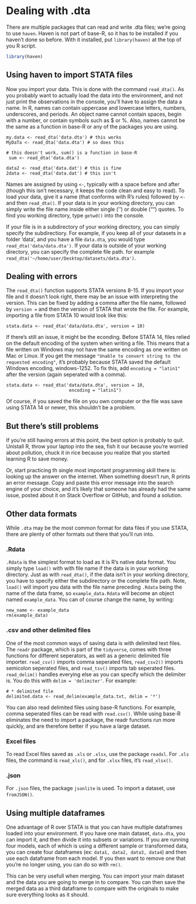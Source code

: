 # Dealing with .dta

There are multiple packages that can read and write .dta files; we're going to use `haven`. Haven is not part of base-R, so it has to be installed if you haven't done so before. With it installed, put `library(haven)` at the top of you R script. 

```r
library(haven)
```

## Using haven to import STATA files
Now you import your data. This is done with the command `read_dta()`. As you probably want to actually load the data into the environment, and not just print the observations in the console, you'll have to assign the data a name. In R, names can contain uppercase and lowercase letters, numbers, underscores, and periods. An object name cannot contain spaces, begin with a number, or contain symbols such as $ or %. Also, names cannot be the same as a function in base-R or any of the packages you are using.

```
my.data <- read_dta('data.dta') # this works
MyDaTa <- read_dta('data.dta') # so does this

# this doesn't work, sum() is a function in base-R
 sum <- read_dta('data.dta') 

data2 <- read_dta('data.dat') # this is fine
2data <- read_dta('data.dat') # this isn't
```

Names are assigned by using `<-`, typically with a space before and after (though this isn't necessary, it keeps the code clean and easy to read). To load your data, give it a name (that conforms with R's rules) followed by `<-` and then `read_dta()`. If your data is in your working directory, you can simply write the file name inside either single ('') or double ("") quotes. To find you working directory, type `getwd()` into the console. 

If your file is in a subdirectory of your working directory, you can simply specify the subdirectiory. For example, if you keep all of your datasets in a folder 'data', and you have a file `data.dta`, you would type `read_dta('data/data.dta')`. If your data is outside of your working directory, you can specify the complete file path. for example `read_dta('~/home/user/Desktop/datasets/data.dta')`. 

## Dealing with errors
The `read_dta()` function supports STATA versions 8-15. If you import your file and it doesn't look right, there may be an issue with interpreting the version. This can be fixed by adding a comma after the file name, followed by `version = ` and then the version of STATA that wrote the file. For example, importing a file from STATA 10 would look like this:
```
stata.data <- read_dta('data/data.dta', version = 10)
```
If there's still an issue, it might be the econding. Before STATA 14, files relied on the default encoding of the system when writing a file. This means that a file written on Windows may not have the same encoding as one written on Mac or Linux. If you get the message `"Unable to convert string to the requested encoding"`, it's probably because STATA saved the default Windows encoding, windows-1252. To fix this, add `encoding = "latin1"` after the version (again seperated with a comma). 
```
stata.data <- read_dta('data/data.dta', version = 10, 
                        encoding = "latin1")
```

Of course, if you saved the file on you own computer or the file was save using STATA 14 or newer, this shouldn't be a problem. 

## But there's still problems
If you're still having errors at this point, the best option is probably to quit. Unistall R, throw your laptop into the sea, fish it our because you're worried about pollution, chuck it in rice because you realize that you started learning R to save money.

Or, start practicing th single most important programming skill there is: looking up the answer on the internet. When something doesn't run, R prints an error message. Copy and paste this error message into the search engine of your choice, and it's likely that someone has already had the same issue, posted about it on Stack Overflow or GitHub, and found a solution. 

## Other data formats

While `.dta` may be the most common format for data files if you use STATA, there are plenty of other formats out there that you'll run into. 

### .Rdata
`.Rdata` is the simplest format to load as it is R's native data format. You simply type `load()` with with file name if the data is in your working directory. Just as with `read_dta()`, if the data isn't in your working directory, you have to specify either the subdirectory or the complete file path. Note, `load()` will import you data with the file name preceding `.Rdata` being the name of the data frame, so `example_data.Rdata` will become an object named `example_data`. You can of course change the name, by writing:
```
new_name <- example_data
rm(example_data)
```

### .csv and other delimited files
One of the most common ways of saving data is with delimited text files. The `readr` package, which is part of the `tidyverse`, comes with three functions for different seperators, as well as a generic delimited file importer. `read_csv()` imports comma seperated files, `read_csv2()` imports semicolon seperated files, and `read_tsv()` imports tab seperated files. `read_delim()` handles everying else as you can specify which the delimiter is. You do this with `delim = 'delimiter'`. For example:

```
# * delimited file
delimited.data <- read_delim(example_data.txt, delim = '*')
```

You can also read delimited files using base-R functions. For example, comma seperated files can be read with `read.csv()`. While using base-R eliminates the need to import a package, the readr functions run more quickly, and are therefore better if you have a large dataset. 

### Excel files
To read Excel files saved as `.xls` or `.xlsx`, use the package `readxl`. For `.xls` files, the command is `read_xls()`, and for `.xlsx` files, it's `read_xlsx()`.

### .json
For `.json` files, the package `jsonlite` is used. To import a dataset, use `fromJSON()`.

## Using multiple dataframes
One advantage of R over STATA is that you can have multiple dataframes loaded into your environment. If you have one main dataset, `data.dta`, you can import it, and then divide it into subsets or variations. If you are running four models, each of which is using a different sample or transformed data, you can create four dataframes (ex: `data1, data2, data3, data4`) and then use each dataframe from each model. If you then want to remove one that you're no longer using, you can do so with `rm()`. 

This can be very usefull when merging. You can import your main dataset and the data you are going to merge in to compare. You can then save the merged data as a third dataframe to compare with the originals to make sure everything looks as it should. 